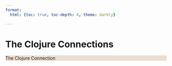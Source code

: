 ```yaml
---
format:
  html: {toc: true, toc-depth: 4, theme: darkly}

---
```

<style></style><style>.printedClojure .sourceCode {
  background-color: transparent;
  border-style: none;
}
</style><style>.clay-limit-image-width .clay-image {max-width: 100%}
.clay-side-by-side .sourceCode {margin: 0}
.clay-side-by-side {margin: 1em 0}
</style>
<script src="https://code.jquery.com/jquery-3.6.0.min.js" type="text/javascript"></script><script src="https://code.jquery.com/ui/1.13.1/jquery-ui.min.js" type="text/javascript"></script>

# The Clojure Connections


```{=html}
<div style="background-color:#eeddcc;"><p>The Clojure Connection</p></div>
```
